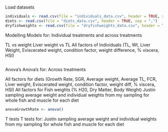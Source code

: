 Load datasets
```r
individuals <- read.csv(file = "individuals_data.csv", header = TRUE, sep = ",")
diets <- read.csv(file = "diets_data.csv", header = TRUE, sep = ",")
dryfishweights <- read.csv(file = "dryfishweights_data.csv", header = TRUE, sep = ",")

```


Modelling
Models for: Individual treatments and across treatments

TL vs weight
Liver weight vs TL
All factors of Individuals (TL, Wt, Liver Weight, Eviscerated weight, condition factor, weight difference, % viscera, HSI)

```r

```


Anova's
Anova's for: Across treatments

All factors for diets (Growth Rate, SGR, Average weight, Average TL, FCR, Liver weight, Eviscerated weight, condition factor, weight diff, % viscera, HSI)
All factors for Fish weights (% H20, Dry Matter, Body Weight)
Justin sampling average weight and individual weights from my sampling for whole fish and muscle for each diet

```r
anovaGrowthRate <- anova()
```


T tests
T tests for: Justin sampling average weight and individual weights from my sampling for whole fish and muscle for each diet
```r

```
